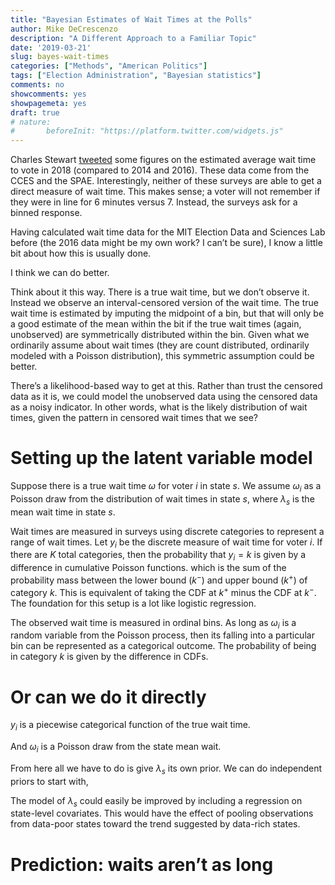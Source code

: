 ```yaml
---
title: "Bayesian Estimates of Wait Times at the Polls"
author: Mike DeCrescenzo
description: "A Different Approach to a Familiar Topic"
date: '2019-03-21'
slug: bayes-wait-times
categories: ["Methods", "American Politics"]
tags: ["Election Administration", "Bayesian statistics"]
comments: no
showcomments: yes
showpagemeta: yes
draft: true
# nature:
#       beforeInit: "https://platform.twitter.com/widgets.js"
---
```


Charles Stewart [tweeted](https://twitter.com/cstewartiii/status/1108130166381912064) some figures on the estimated average wait time to vote in 2018 (compared to 2014 and 2016). These data come from the CCES and the SPAE. Interestingly, neither of these surveys are able to get a direct measure of wait time. This makes sense; a voter will not remember if they were in line for 6 minutes versus 7. Instead, the surveys ask for a binned response. 

<!-- Figure or example -->

Having calculated wait time data for the MIT Election Data and Sciences Lab before (the 2016 data might be my own work? I can't be sure), I know a little bit about how this is usually done. 

<!-- Method. -->

I think we can do better. 

Think about it this way. There is a true wait time, but we don't observe it. Instead we observe an interval-censored version of the wait time. The true wait time is estimated by imputing the midpoint of a bin, but that will only be a good estimate of the mean within the bit if the true wait times (again, unobserved) are symmetrically distributed within the bin. Given what we ordinarily assume about wait times (they are count distributed, ordinarily modeled with a Poisson distribution), this symmetric assumption could be better.

<!-- Graphic. -->

There's a likelihood-based way to get at this. Rather than trust the censored data as it is, we could model the unobserved data using the censored data as a noisy indicator. In other words, what is the likely distribution of wait times, given the pattern in censored wait times that we see?

# Setting up the latent variable model

Suppose there is a true wait time $\omega$ for voter $i$ in state $s$. We assume $\omega_{i}$ as a Poisson draw from the distribution of wait times in state $s$,
\begin{align}
  \omega_{i} &\sim \mathrm{Poisson}(\lambda_{s[i]}),
\end{align}
where $\lambda_{s}$ is the mean wait time in state $s$.

Wait times are measured in surveys using discrete categories to represent a range of wait times. Let $y_{i}$ be the discrete measure of wait time for voter $i$. If there are $K$ total categories, then the probability that $y_{i} = k$ is given by a difference in cumulative Poisson functions.
\begin{align}
  \mathrm{Pr}(y_{i} = k) &= \displaystyle e^{-\lambda_{s} }\sum _{r=k^{-}}^{k^{+}}{\frac {\lambda_{s}^{r}}{r!}}
\end{align}
which is the sum of the probability mass between the lower bound $(k^{-})$ and upper bound $(k^{+})$ of category $k$. This is equivalent of taking the CDF at $k^{+}$ minus the CDF at $k^{-}$. 
<!-- but gotta get the boundary minus one situation sorted out. Use graphics for the intuition. -->
The foundation for this setup is a lot like logistic regression.

The observed wait time is measured in ordinal bins. As long as $\omega_i$ is a random variable from the Poisson process, then its falling into a particular bin can be represented as a categorical outcome.
<!-- or is it an ordered thing? -->
\begin{align}
  y_{i} &\sim \mathrm{Categorical}\left( \pi_{k} \right)
\end{align}
The probability of being in category $k$ is given by the difference in CDFs. 
\begin{align}
  \pi_{k} &= \displaystyle e^{-\lambda_{s} }\sum_{r=k^{-}}^{k^{+}}{\frac {\lambda_{s}^{r}}{r!}}
\end{align}


# Or can we do it directly

$y_{i}$ is a piecewise categorical function of the true wait time.
<!-- except this isn't piecewise -->
\begin{align}
  y_{i} = I\left( k^{-} < \omega_{i} < k^{*} \right), \text{ for } k \in \left\{1, 2, \ldots, K \right\}
\end{align}

And $\omega_{i}$ is a Poisson draw from the state mean wait.
\begin{align}
  \omega_{i} &\sim \mathrm{Poisson}(\lambda_{s[i]}),
\end{align}

From here all we have to do is give $\lambda_{s}$ its own prior. We can do independent priors to start with,
\begin{align}
  \lambda_{s} &\sim \mathrm{Gamma}\left(\alpha, \beta \right)
\end{align}

The model of $\lambda_{s}$ could easily be improved by including a regression on state-level covariates. This would have the effect of pooling observations from data-poor states toward the trend suggested by data-rich states.


# Prediction: waits aren't as long

